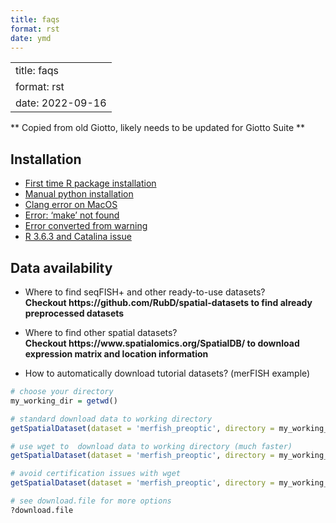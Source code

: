 ```yaml
--- 
title: faqs 
format: rst 
date: ymd 
--- 
```

--- 
title: faqs 
format: rst 
date: 2022-09-16 
--- 

** Copied from old Giotto, likely needs to be updated for Giotto Suite **

## Installation  
- [First time R package installation](./installation_issues.html#first-time-r-package-installation)
- [Manual python installation](./installation_issues.html#python-manual-installation)
- [Clang error on MacOS](./installation_issues.html#errors-on-macos)
- [Error: 'make' not found](./installation_issues.html#make-not-found-error)
- [Error converted from warning](./installation_issues.html#error-converted-from-warning)
- [R 3.6.3 and Catalina issue](./installation_issues.html#errors-on-macos)

## Data availability  
- Where to find seqFISH+ and other ready-to-use datasets?  
**Checkout https://github.com/RubD/spatial-datasets to find already preprocessed datasets**  

- Where to find other spatial datasets?  
**Checkout https://www.spatialomics.org/SpatialDB/ to download expression matrix and location information**

- How to automatically download tutorial datasets? (merFISH example)

```r
# choose your directory
my_working_dir = getwd()

# standard download data to working directory
getSpatialDataset(dataset = 'merfish_preoptic', directory = my_working_dir)

# use wget to  download data to working directory (much faster)
getSpatialDataset(dataset = 'merfish_preoptic', directory = my_working_dir, method = 'wget')

# avoid certification issues with wget
getSpatialDataset(dataset = 'merfish_preoptic', directory = my_working_dir, method = 'wget', extra = '--no-check-certificate')

# see download.file for more options
?download.file
```
